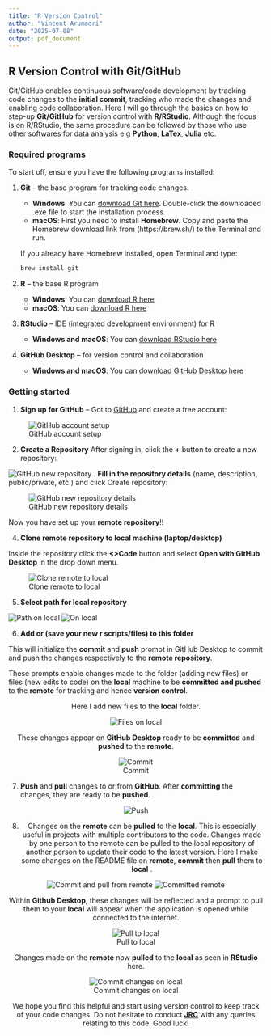 ```yaml
---
title: "R Version Control"
author: "Vincent Arumadri"
date: "2025-07-08"
output: pdf_document
---
```


## R Version Control with Git/GitHub

Git/GitHub enables continuous software/code development by tracking code changes to the **initial commit**, tracking who made the changes and enabling code collaboration. Here I will go through the basics on how to step-up **Git/GitHub** for version control with **R/RStudio**. Although the focus is on R/RStudio, the same procedure can be followed by those who use other softwares for data analysis e.g **Python**, **LaTex**, **Julia** etc. 

### Required programs 

To start off, ensure you have the following programs installed:

1. **Git** – the base program for tracking code changes.  
   - **Windows**: You can [download Git here](https://git-scm.com/downloads). Double-click the downloaded .exe file to start the installation process.  
   - **macOS**: First you need to install **Homebrew**. Copy and paste the Homebrew download link from (https://brew.sh/) to the Terminal and run.
   
   If you already have Homebrew installed, open Terminal and type:

     ```bash
     brew install git
     ```
2. **R** – the base R program
   - **Windows**: You can [download R here](https://cran.r-project.org/bin/windows/base/)
   - **macOS**: You can [download R here](https://cran.r-project.org/bin/macosx/)
   
3. **RStudio** – IDE (integrated development environment) for R
   - **Windows and macOS**:  You can [download RStudio here](https://posit.co/downloads/)

4. **GitHub Desktop** – for version control and collaboration
   - **Windows and macOS**:  You can [download GitHub Desktop here](https://desktop.github.com/download/)

\newpage

### Getting started 

1. **Sign up for GitHub** – Got to [GitHub](https://github.com/) and create a free account:

![GitHub account setup](./github_account.png)

\vspace{3cm}

2. **Create a Repository**
After signing in, click the **+** button to create a new repository:

![GitHub new repository](./new_repository.png)
\newpage
3. **Fill in the repository details** (name, description, public/private, etc.) and click Create repository:
    
![GitHub new repository details](./repository_details.png)   

Now you have set up your **remote repository**!! 

\newpage

4. **Clone remote repository to local machine (laptop/desktop)**

Inside the repository click the **<>Code** button and select **Open with GitHub Desktop** in the drop down menu. 

![Clone remote to local](./clone_to_local.png)

\newpage

5. **Select path for local repository**
<center>

![Path on local](./path_on_local.png)
![On local](./on_local.png)
</center>

\newpage

6. **Add or (save your new r scripts/files) to this folder** 

This will initialize the **commit** and **push** prompt in GitHub Desktop to commit and push the changes respectively to the **remote repository**. 

These prompts enable changes made to the folder (adding new files) or files (new edits to code) on the **local** machine to be **committed and pushed** to the **remote** for tracking and hence **version control**.

<center>

Here I add new files to the **local** folder.

![Files on local](./files_on_local.png)
\newpage 

These changes appear on **GitHub Desktop** ready to be **committed** and **pushed** to the **remote**.

![Commit](./commit.png)
</center>

7. **Push** and **pull** changes to or from **GitHub**. After **committing** the changes, they are ready to be **pushed**. 

<center>


![Push](./push.png)
\newpage 

8. Changes on the **remote** can be **pulled** to the **local**. This is especially useful in projects with multiple contributors to the code. Changes made by one person to the remote can be pulled to the local repository of another person to update their code to the latest version. Here I make some changes on the README file on **remote**, **commit** then **pull** them to **local** . 

![Commit and pull from remote](./commit_remote.png)
![Committed remote](./committed_remote.png)
</center>

\newpage

<center>

Within **Github Desktop**, these changes will be reflected and a prompt to pull them to your **local** will appear when the application is opened while connected to the internet. 

![Pull to local](./pull_to_local.png)
<center>
Changes made on the **remote** now **pulled** to the **local** as seen in **RStudio** here. 
<center>
![Commit changes on local](./local.png)
</center>

We hope you find this helpful and start using version control to keep track of your code changes. Do not hesitate to conduct [**JRC**](mailto:JRC.mgz@erasmusmc.nl) with any queries relating to this code. Good luck!
